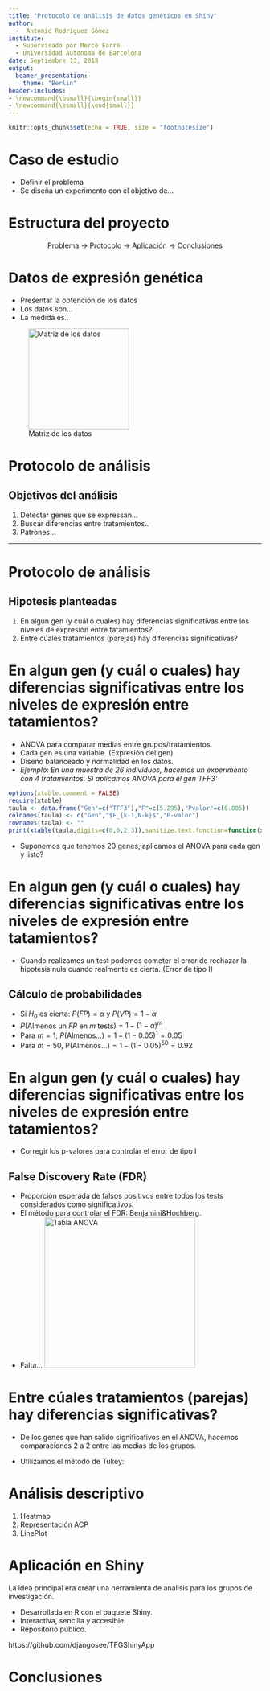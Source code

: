 ```yaml
---
title: "Protocolo de análisis de datos genéticos en Shiny"
author:   
  -  Antonio Rodríguez Gómez 
institute:   
  - Supervisado por Mercè Farré 
  - Universidad Autonoma de Barcelona
date: Septiembre 13, 2018
output: 
  beamer_presentation:
    theme: "Berlin"
header-includes:
- \newcommand{\bsmall}{\begin{small}}
- \newcommand{\esmall}{\end{small}}
---
```

```r
knitr::opts_chunk$set(echo = TRUE, size = "footnotesize")
```

# Caso de estudio

- Definir el problema
- Se diseña un experimento con el objetivo de...

# Estructura del proyecto

<center>
Problema $\rightarrow$ Protocolo $\rightarrow$ Aplicación $\rightarrow$ Conclusiones
</center>

# Datos de expresión genética

- Presentar la obtención de los datos
- Los datos son...
- La medida es..

![Matriz de los datos](matriu.png){width=200px}

# Protocolo de análisis

## Objetivos del análisis

1. Detectar genes que se expressan...
2. Buscar diferencias entre tratamientos..
3. Patrones...


----
# Protocolo de análisis

## Hipotesis planteadas

1. En algun gen (y cuál o cuales) hay diferencias significativas entre los niveles de expresión entre tatamientos?
2. Entre cúales tratamientos (parejas) hay diferencias significativas?


# \bsmall En algun gen (y cuál o cuales) hay diferencias significativas entre los niveles de expresión entre tatamientos? \esmall

- ANOVA para comparar medias entre grupos/tratamientos.
- Cada gen es una variable. (Expresión del gen)
- Diseño balanceado y normalidad en los datos.
- *Ejemplo: En una muestra de 26 individuos, hacemos un experimento con 4 tratamientos. Si aplicamos ANOVA para el gen TFF3:*

```r
options(xtable.comment = FALSE)
require(xtable)
taula <- data.frame("Gen"=c("TFF3"),"F"=c(5.295),"Pvalor"=c(0.005))
colnames(taula) <- c("Gen","$F_{k-1,N-k}$","P-valor")
rownames(taula) <- ""
print(xtable(taula,digits=c(0,0,2,3)),sanitize.text.function=function(x){x})

```
- Suponemos que tenemos 20 genes, aplicamos el ANOVA para cada gen y listo?

# \bsmall En algun gen (y cuál o cuales) hay diferencias significativas entre los niveles de expresión entre tatamientos? \esmall

- Cuando realizamos un test podemos cometer el error de rechazar la hipotesis nula cuando realmente es cierta. (Error de tipo I)

## Cálculo de probabilidades
- Si $H_{0}$ es cierta: $P(FP)=\alpha$ y $P(VP)=1-\alpha$
- $P($Almenos un $FP$ en $m$ tests$)=1-(1-\alpha)^m$
- Para $m=1$, $P($Almenos...$)= 1-(1-0.05)^1=0.05$
- Para $m=50$, P(Almenos...$)= 1-(1-0.05)^{50}=0.92$ 

# \bsmall En algun gen (y cuál o cuales) hay diferencias significativas entre los niveles de expresión entre tatamientos? \esmall

- Corregir los p-valores para controlar el error de tipo I

## False Discovery Rate (FDR)
- Proporción esperada de falsos positivos entre todos los tests considerados como significativos.
- El método para controlar el FDR: Benjamini$\&$Hochberg.
- Falta...
![Tabla ANOVA](taula.png){width=300px}


# \bsmall Entre cúales tratamientos (parejas) hay diferencias significativas? \esmall

- De los genes que han salido significativos en el ANOVA, hacemos comparaciones 2 a 2 entre las medias de los grupos.

- Utilizamos el método de Tukey:


# Análisis descriptivo

1. Heatmap
2. Representación ACP
3. LinePlot

# Aplicación en Shiny

La idea principal era crear una herramienta de análisis para los grupos de investigación.

- Desarrollada en R con el paquete Shiny.
- Interactiva, sencilla y accesible.
- Repositorio público.

https://github.com/djangosee/TFGShinyApp

# Conclusiones


